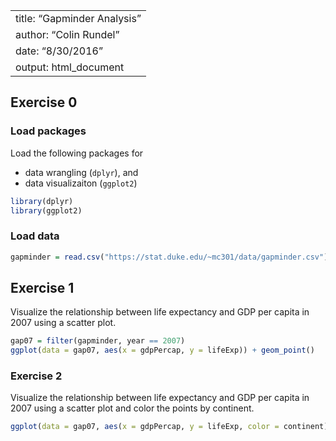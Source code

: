 
---
title: "Gapminder Analysis"
author: "Colin Rundel"
date: "8/30/2016"
output: html_document
---

## Exercise 0

### Load packages

Load the following packages for 

- data wrangling (`dplyr`), and 
- data visualizaiton (`ggplot2`)

```r
library(dplyr)
library(ggplot2)
```

### Load data

```r
gapminder = read.csv("https://stat.duke.edu/~mc301/data/gapminder.csv")
```

## Exercise 1

Visualize the relationship between life expectancy and GDP per capita in 2007 using a scatter plot.

```r
gap07 = filter(gapminder, year == 2007)
ggplot(data = gap07, aes(x = gdpPercap, y = lifeExp)) + geom_point()
```


### Exercise 2

Visualize the relationship between life expectancy and GDP per capita in 2007 using a scatter plot and color the points by continent.

```r
ggplot(data = gap07, aes(x = gdpPercap, y = lifeExp, color = continent)) + geom_point()
```